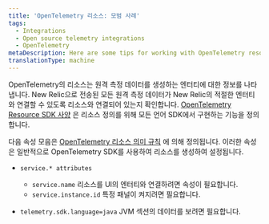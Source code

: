 ```yaml
---
title: 'OpenTelemetry 리소스: 모범 사례'
tags:
  - Integrations
  - Open source telemetry integrations
  - OpenTelemetry
metaDescription: Here are some tips for working with OpenTelemetry resources and New Relic.
translationType: machine
---
```


OpenTelemetry의 리소스는 원격 측정 데이터를 생성하는 엔터티에 대한 정보를 나타냅니다. New Relic으로 전송된 모든 원격 측정 데이터가 New Relic의 적절한 엔터티와 연결할 수 있도록 리소스와 연결되어 있는지 확인합니다. [OpenTelemetry Resource SDK 사양](https://github.com/open-telemetry/opentelemetry-specification/blob/main/specification/resource/sdk.md) 은 리소스 정의를 위해 모든 언어 SDK에서 구현하는 기능을 정의합니다.

다음 속성 모음은 [OpenTelemetry 리소스 의미 규칙](https://github.com/open-telemetry/opentelemetry-specification/tree/main/specification/resource/semantic_conventions#resource-semantic-conventions) 에 의해 정의됩니다. 이러한 속성은 일반적으로 OpenTelemetry SDK를 사용하여 리소스를 생성하여 설정됩니다.

* `service.* attributes`

  * `service.name` 리소스를 UI의 엔터티와 연결하려면 속성이 필요합니다.
  * `service.instance.id` 특정 패널이 켜지려면 필요합니다.

* `telemetry.sdk.language=java` JVM 섹션의 데이터를 보려면 필요합니다.